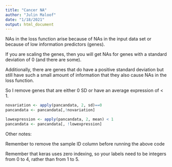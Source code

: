 ```yaml
---
title: "Cancer NA"
author: "Julin Maloof"
date: "1/18/2021"
output: html_document
---
```


NAs in the loss function arise because of NAs in the input data set or because of low information predictors (genes).

If you are scaling the genes, then you will get NAs for genes with a standard deviation of 0 (and there are some).

Additionally, there are genes that do have a positive standard deviation but still have such a small amount of information that they also cause NAs in the loss function.

So I remove genes that are either 0  SD or have an average expression of < 1.

```r
novariation <- apply(pancandata, 2, sd)==0
pancandata <- pancandata[,!novariation]

lowexpression <- apply(pancandata, 2, mean) < 1
pancandata <- pancandata[, !lowexpression]
```

Other notes:

Remember to remove the sample ID column before running the above code

Remember that keras uses zero indexing, so your labels need to be integers from 0 to 4, rather than from 1 to 5.
